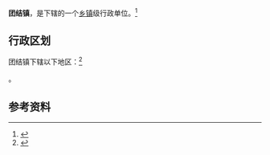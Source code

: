 {{中国乡级行政区|62/11/02/109/000}}

'''团结镇'''，是{{PRC admin/fullname|62/11/02/109/000|3}}下辖的一个[[乡镇|乡镇]]级行政单位。<ref>{{PRC admin/ref sgc|{{PRC admin/parent|62/11/02/109/000}}}}</ref>

== 行政区划 ==

团结镇下辖以下地区：<ref>{{PRC admin/ref sgc|62/11/02/109/000}}</ref>

{{PRC admin/children|62/11/02/109/000}}。

== 参考资料 ==

{{reflist}}

{{行政区划小作品}}
{{PRC admin/navcat|62/11/02/109/000}}